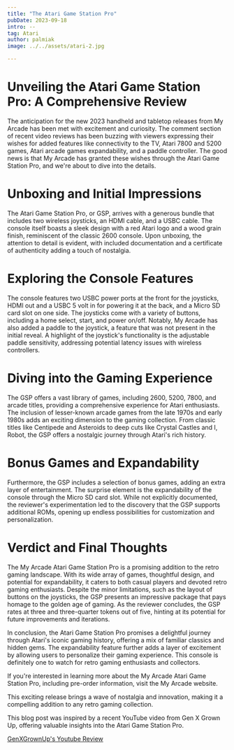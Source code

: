 ```yaml
---
title: "The Atari Game Station Pro"
pubDate: 2023-09-18
intro: --
tag: Atari
author: palmiak
image: ../../assets/atari-2.jpg

---
```


# Unveiling the Atari Game Station Pro: A Comprehensive Review
The anticipation for the new 2023 handheld and tabletop releases from My Arcade has been met with excitement and curiosity. The comment section of recent video reviews has been buzzing with viewers expressing their wishes for added features like connectivity to the TV, Atari 7800 and 5200 games, Atari arcade games expandability, and a paddle controller. The good news is that My Arcade has granted these wishes through the Atari Game Station Pro, and we're about to dive into the details.

# Unboxing and Initial Impressions
The Atari Game Station Pro, or GSP, arrives with a generous bundle that includes two wireless joysticks, an HDMI cable, and a USBC cable. The console itself boasts a sleek design with a red Atari logo and a wood grain finish, reminiscent of the classic 2600 console. Upon unboxing, the attention to detail is evident, with included documentation and a certificate of authenticity adding a touch of nostalgia.

# Exploring the Console Features
The console features two USBC power ports at the front for the joysticks, HDMI out and a USBC 5 volt in for powering it at the back, and a Micro SD card slot on one side. The joysticks come with a variety of buttons, including a home select, start, and power on/off. Notably, My Arcade has also added a paddle to the joystick, a feature that was not present in the initial reveal. A highlight of the joystick's functionality is the adjustable paddle sensitivity, addressing potential latency issues with wireless controllers.

# Diving into the Gaming Experience
The GSP offers a vast library of games, including 2600, 5200, 7800, and arcade titles, providing a comprehensive experience for Atari enthusiasts. The inclusion of lesser-known arcade games from the late 1970s and early 1980s adds an exciting dimension to the gaming collection. From classic titles like Centipede and Asteroids to deep cuts like Crystal Castles and I, Robot, the GSP offers a nostalgic journey through Atari's rich history.

# Bonus Games and Expandability
Furthermore, the GSP includes a selection of bonus games, adding an extra layer of entertainment. The surprise element is the expandability of the console through the Micro SD card slot. While not explicitly documented, the reviewer's experimentation led to the discovery that the GSP supports additional ROMs, opening up endless possibilities for customization and personalization.

# Verdict and Final Thoughts
The My Arcade Atari Game Station Pro is a promising addition to the retro gaming landscape. With its wide array of games, thoughtful design, and potential for expandability, it caters to both casual players and devoted retro gaming enthusiasts. Despite the minor limitations, such as the layout of buttons on the joysticks, the GSP presents an impressive package that pays homage to the golden age of gaming. As the reviewer concludes, the GSP rates at three and three-quarter tokens out of five, hinting at its potential for future improvements and iterations.

In conclusion, the Atari Game Station Pro promises a delightful journey through Atari's iconic gaming history, offering a mix of familiar classics and hidden gems. The expandability feature further adds a layer of excitement by allowing users to personalize their gaming experience. This console is definitely one to watch for retro gaming enthusiasts and collectors.

If you're interested in learning more about the My Arcade Atari Game Station Pro, including pre-order information, visit the My Arcade website.

This exciting release brings a wave of nostalgia and innovation, making it a compelling addition to any retro gaming collection.

This blog post was inspired by a recent YouTube video from Gen X Grown Up, offering valuable insights into the Atari Game Station Pro.

[GenXGrownUp's Youtube Review](https://www.youtube.com/watch?v=E5DzaF4H7EA)